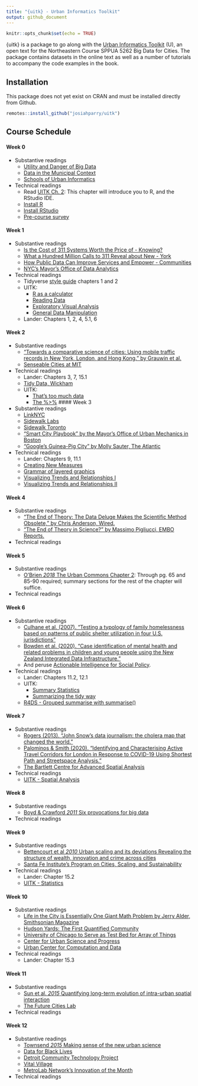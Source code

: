 ```yaml
---
title: "{uitk} - Urban Informatics Toolkit"
output: github_document
---
```


```r
knitr::opts_chunk$set(echo = TRUE)
```

{uitk} is a package to go along with the [Urban Informatics Toolkit](https://ui.josiahparry.com) (U), an open text for the Northeastern Course SPPUA 5262 Big Data for Cities. The package contains datasets in the online text as well as a number of tutorials to accompany the code examples in the book. 

## Installation

This package does not yet exist on CRAN and must be installed directly from Github.

```r
remotes::install_github("josiahparry/uitk")
```

## Course Schedule 

#### Week 0
  - Substantive readings
    - [Utility and Danger of Big Data ](https://ui.josiahparry.com/the-utility-and-danger-of-big-data.html)
    - [Data in the Municipal Context](https://ui.josiahparry.com/data-in-the-municipal-context.html)
    - [Schools of Urban Informatics](https://ui.josiahparry.com/approaches-to-and-schools-of-urban-informatics.html)
  - Technical readings
    - Read [UITK Ch. 2](https://ui.josiahparry.com/the-basics.html): This chapter will introduce you to R, and the RStudio IDE. 
    - [Install R](https://cran.r-project.org/)
    - [Install RStudio](https://rstudio.com/products/rstudio/download/#download)
    - [Pre-course survey](https://docs.google.com/forms/d/e/1FAIpQLSfh7ciTP7omaGBysRDrt9mskov8nXSe2Yx5MYNtZXm76_ARSw/viewform?usp=sf_link)
              
#### Week 1
  - Substantive readings
    - [Is the Cost of 311 Systems Worth the Price of - Knowing?](http://www.governing.com/topics/urban/gov-311-systems-cost.html)
    - [What a Hundred Million Calls to 311 Reveal about New - York](http://www.wired.com/2010/11/ff_311_new_york/)
    - [How Public Data Can Improve Services and Empower - Communities](https://scholars.org/brief/how-public-data-can-improve-services-and-empower-communit- ies)
    - [NYC's Mayor's Office of Data Analytics](http://www1.nyc.gov/site/analytics/index.page)
  - Technical readings
    - Tidyverse [style guide](https://style.tidyverse.org/) chapters 1 and 2
    - UITK: 
      - [R as a calculator](https://ui.josiahparry.com/r-as-a-calculator.html)
      - [Reading Data](https://ui.josiahparry.com/reading-data.html)
      - [Exploratory Visual Analysis](https://ui.josiahparry.com/exploratory-visual-analysis.html)
      - [General Data Manipulation](https://ui.josiahparry.com/general-data-manipulation.html)
    - Lander: Chapters 1, 2, 4, 5.1, 6
              
#### Week 2
  - Substantive readings
    - ["Towards a comparative science of cities: Using mobile traffic records in New York, London, and Hong Kong." by Grauwin et al.](https://northeastern.instructure.com/courses/65223/files/6696609/download?wrap=1)
    - [Senseable Cities at MIT](http://senseable.mit.edu/)
  - Technical readings
    - Lander: Chapters 3, 7, 15.1
    - [Tidy Data, Wickham](https://vita.had.co.nz/papers/tidy-data.pdf)
    - UITK:
      - [That's too much data](https://ui.josiahparry.com/thats-too-much-data.html)
      - [The %>%](https://ui.josiahparry.com/the-pipe.html)
#### Week 3
  - Substantive readings
    - [LinkNYC](https://www.link.nyc/)
    - [Sidewalk Labs](https://www.sidewalklabs.com/)
    - [Sidewalk Toronto](https://www.sidewalktoronto.ca/)
    - ["Smart City Playbook" by the Mayor's Office of Urban Mechanics in Boston](https://monum.github.io/playbook/)
    - ["Google’s Guinea-Pig City" by Molly Sauter, The Atlantic](https://www.theatlantic.com/technology/archive/2018/02/googles-guinea-pig-city/552932/)
  - Technical readings
    - Lander: Chapters 9, 11.1
    - [Creating New Measures](https://ui.josiahparry.com/creating-new-measures.html)
    - [Grammar of layered graphics](https://ui.josiahparry.com/layered-i.html)
    - [Visualizing Trends and Relationships I](https://ui.josiahparry.com/visualizing-trends-and-relationships.html)
    - [Visualizing Trends and Relationships II](https://ui.josiahparry.com/grammer-of-layered-graphics-ii.html)
  
              
#### Week 4
  - Substantive readings
    - ["The End of Theory: The Data Deluge Makes the Scientific Method Obsolete," by Chris Anderson, Wired.](https://www.wired.com/2008/06/pb-theory/)
    - ["The End of Theory in Science?" by Massimo Pigliucci, EMBO Reports.](https://northeastern.instructure.com/courses/65223/files/6696415/download?wrap=1)
  - Technical readings
  

#### Week 5
  - Substantive readings
    - [O'Brien _2018_ The Urban Commons Chapter 2](https://northeastern.instructure.com/courses/65223/files/6696416/download?wrap=1): Through pg. 65 and 85-90 required; summary sections for the rest of the chapter will suffice.
  - Technical readings
  
              
#### Week 6
  - Substantive readings
    - [Culhane et al. (2007). "Testing a typology of family homelessness based on patterns of public shelter utilization in four U.S. jurisdictions"](https://northeastern.instructure.com/courses/65223/files/6696418/download?wrap=1)
    - [Bowden et al. (2020). "Case identification of mental health and related problems in children and young people using the New Zealand Integrated Data Infrastructure."](https://northeastern.instructure.com/courses/65223/files/6696419/download?wrap=1)
    - And peruse [Actionable Intelligence for Social Policy](https://www.aisp.upenn.edu/).
  - Technical readings
    - Lander: Chapters 11.2, 12.1
    - UITK:
      - [Summary Statistics](https://ui.josiahparry.com/summary-statistics.html)
      - [Summarizing the tidy way](https://ui.josiahparry.com/summarizing-the-tidy-way.html)
    - [R4DS - Grouped summarise with summarise()](https://r4ds.had.co.nz/transform.html#grouped-summaries-with-summarise)
  
              
#### Week 7
  - Substantive readings
    - [Rogers (2013). "John Snow's data journalism: the cholera map that changed the world."](https://www.theguardian.com/news/datablog/2013/mar/15/john-snow-cholera-map)
    - [Palominos & Smith (2020). "Identifying and Characterising Active Travel Corridors for London in Response to COVID-19 Using Shortest Path and Streetspace Analysis."](https://www.ucl.ac.uk/bartlett/casa/sites/bartlett/files/casa_working_paper_222_2.pdf)
    - [The Bartlett Centre for Advanced Spatial Analysis](http://www.bartlett.ucl.ac.uk/casa)
  - Technical readings
    - [UITK - Spatial Analysis](https://ui.josiahparry.com/spatial-analysis.html)
  
              
#### Week 8
  - Substantive readings
    - [Boyd & Crawford _2011_ Six provocations for big data](https://northeastern.instructure.com/courses/65223/files/6696695/download?wrap=1)
  - Technical readings
  
              
#### Week 9
  - Substantive readings
    - [Bettencourt et al _2010_ Urban scaling and its deviations Revealing the structure of wealth, innovation and crime across cities](https://northeastern.instructure.com/courses/65223/files/6696725/download?wrap=1)
    - [Santa Fe Institute’s Program on Cities, Scaling, and Sustainability](https://www.santafe.edu/research/projects/cities-scaling-sustainability)
  - Technical readings
    - Lander: Chapter 15.2 
    - [UITK - Statistics](https://ui.josiahparry.com/statistics.html)
  
              
#### Week 10
  - Substantive readings
    - [Life in the City is Essentially One Giant Math Problem by Jerry Alder, Smithsonian Magazine](http://www.smithsonianmag.com/innovation/life-in-the-city-is-essentially-one-giant-math-problem-37759041/?c=y?no-ist&no-ist)
    - [Hudson Yards: The First Quantified Community](http://cusp.nyu.edu/press-release/nyu-cusp-related-companies-oxford-properties-group-team-create-first-quantified-community-united-states-hudson-yards/)
    - [University of Chicago to Serve as Test Bed for Array of Things](http://www.urbanccd.org/news/2015/7/15/university-of-chicago-to-serve-as-test-bed-for-array-of-things-project)
    - [Center for Urban Science and Progress](http://cusp.nyu.edu/)
    - [Urban Center for Computation and Data](https://urbanccd.org/)
  - Technical readings
    - Lander: Chapter 15.3
  
              
#### Week 11
  - Substantive readings
    - [Sun et al. _2015_ Quantifying long-term evolution of intra-urban spatial interaction](https://northeastern.instructure.com/courses/23734/files/5408106/download?wrap=1)
    - [The Future Cities Lab](http://www.fcl.ethz.ch/)
  - Technical readings
  
              
#### Week 12
  - Substantive readings
    - [Townsend _2015_ Making sense of the new urban science](https://northeastern.instructure.com/courses/23734/files/5409841/download?wrap=1)
    - [Data for Black Lives](http://db4l.org/)
    - [Detroit Community Technology Project](https://detroitcommunitytech.org/)
    - [Vital Village](https://www.vitalvillage.org/)
    - [MetroLab Network's Innovation of the Month](https://metrolabnetwork.org/projects/innovation-of-the-month/)
  - Technical readings
  
              
